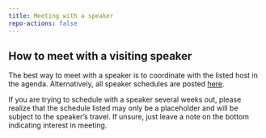 ```yaml
---
title: Meeting with a speaker
repo-actions: false
---
```


## How to meet with a visiting speaker

The best way to meet with a speaker is to coordinate with the listed host in the agenda.  Alternatively, all speaker schedules are posted [here](https://docs.google.com/spreadsheets/d/1n4gp8plA0egxwAysn3a-c0fOu7RRl0jnZFpqEISqnNY/edit?usp=sharing). 

::: {.callout-note}
If you are trying to schedule with a speaker several weeks out, please realize that the schedule listed may only be a placeholder and will be subject to the speaker's travel.  If unsure, just leave a note on the bottom indicating interest in meeting.
:::



